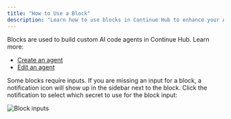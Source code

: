 ```yaml
---
title: "How to Use a Block"
description: "Learn how to use blocks in Continue Hub to enhance your AI code agent."
---
```


Blocks are used to build custom AI code agents in Continue Hub. Learn more:

- [Create an agent](/hub/agents/create-an-agent)
- [Edit an agent](/hub/agents/edit-an-agent)

Some blocks require inputs. If you are missing an input for a block, a notification icon will show up in the sidebar next to the block. Click the notification to select which secret to use for the block input:

![Block inputs](/images/hub/blocks/images/block-inputs-b26686c49eea145a875dfe46862c85e0.png)
